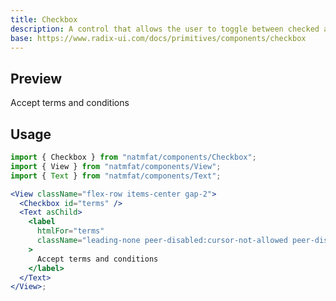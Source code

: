 ```yaml
---
title: Checkbox
description: A control that allows the user to toggle between checked and not checked.
base: https://www.radix-ui.com/docs/primitives/components/checkbox
---
```



## Preview

<Preview transparent>
  <View className="flex-row items-center gap-2">
    <Checkbox id="terms" />
    <Text asChild>
      <label
        htmlFor="terms"
        className="leading-none peer-disabled:cursor-not-allowed peer-disabled:opacity-70"
      >
        Accept terms and conditions
      </label>
    </Text>
  </View>
</Preview>

## Usage

```jsx
import { Checkbox } from "natmfat/components/Checkbox";
import { View } from "natmfat/components/View";
import { Text } from "natmfat/components/Text";

<View className="flex-row items-center gap-2">
  <Checkbox id="terms" />
  <Text asChild>
    <label
      htmlFor="terms"
      className="leading-none peer-disabled:cursor-not-allowed peer-disabled:opacity-70"
    >
      Accept terms and conditions
    </label>
  </Text>
</View>;
```
